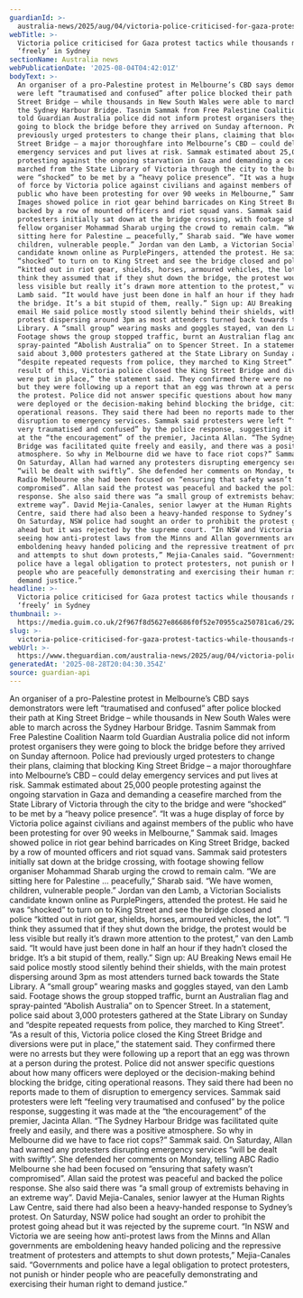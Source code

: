 ```yaml
---
guardianId: >-
  australia-news/2025/aug/04/victoria-police-criticised-for-gaza-protest-tactics-while-thousands-marched-freely-in-sydney-ntwnfb
webTitle: >-
  Victoria police criticised for Gaza protest tactics while thousands marched
  ‘freely’ in Sydney
sectionName: Australia news
webPublicationDate: '2025-08-04T04:42:01Z'
bodyText: >-
  An organiser of a pro-Palestine protest in Melbourne’s CBD says demonstrators
  were left “traumatised and confused” after police blocked their path at King
  Street Bridge – while thousands in New South Wales were able to march across
  the Sydney Harbour Bridge. Tasnim Sammak from Free Palestine Coalition Naarm
  told Guardian Australia police did not inform protest organisers they were
  going to block the bridge before they arrived on Sunday afternoon. Police had
  previously urged protesters to change their plans, claiming that blocking King
  Street Bridge – a major thoroughfare into Melbourne’s CBD – could delay
  emergency services and put lives at risk. Sammak estimated about 25,000 people
  protesting against the ongoing starvation in Gaza and demanding a ceasefire
  marched from the State Library of Victoria through the city to the bridge and
  were “shocked” to be met by a “heavy police presence”. “It was a huge display
  of force by Victoria police against civilians and against members of the
  public who have been protesting for over 90 weeks in Melbourne,” Sammak said.
  Images showed police in riot gear behind barricades on King Street Bridge,
  backed by a row of mounted officers and riot squad vans. Sammak said
  protesters initially sat down at the bridge crossing, with footage showing
  fellow organiser Mohammad Sharab urging the crowd to remain calm. “We are
  sitting here for Palestine … peacefully,” Sharab said. “We have women,
  children, vulnerable people.” Jordan van den Lamb, a Victorian Socialists
  candidate known online as PurplePingers, attended the protest. He said he was
  “shocked” to turn on to King Street and see the bridge closed and police
  “kitted out in riot gear, shields, horses, armoured vehicles, the lot”. “I
  think they assumed that if they shut down the bridge, the protest would be
  less visible but really it’s drawn more attention to the protest,” van den
  Lamb said. “It would have just been done in half an hour if they hadn’t closed
  the bridge. It’s a bit stupid of them, really.” Sign up: AU Breaking News
  email He said police mostly stood silently behind their shields, with the main
  protest dispersing around 3pm as most attenders turned back towards the State
  Library. A “small group” wearing masks and goggles stayed, van den Lamb said.
  Footage shows the group stopped traffic, burnt an Australian flag and
  spray-painted “Abolish Australia” on to Spencer Street. In a statement, police
  said about 3,000 protesters gathered at the State Library on Sunday and
  “despite repeated requests from police, they marched to King Street”. “As a
  result of this, Victoria police closed the King Street Bridge and diversions
  were put in place,” the statement said. They confirmed there were no arrests
  but they were following up a report that an egg was thrown at a person during
  the protest. Police did not answer specific questions about how many officers
  were deployed or the decision-making behind blocking the bridge, citing
  operational reasons. They said there had been no reports made to them of
  disruption to emergency services. Sammak said protesters were left “feeling
  very traumatised and confused” by the police response, suggesting it was made
  at the “the encouragement” of the premier, Jacinta Allan. “The Sydney Harbour
  Bridge was facilitated quite freely and easily, and there was a positive
  atmosphere. So why in Melbourne did we have to face riot cops?” Sammak said.
  On Saturday, Allan had warned any protesters disrupting emergency services
  “will be dealt with swiftly”. She defended her comments on Monday, telling ABC
  Radio Melbourne she had been focused on “ensuring that safety wasn’t
  compromised”. Allan said the protest was peaceful and backed the police
  response. She also said there was “a small group of extremists behaving in an
  extreme way”. David Mejia-Canales, senior lawyer at the Human Rights Law
  Centre, said there had also been a heavy-handed response to Sydney’s protest.
  On Saturday, NSW police had sought an order to prohibit the protest going
  ahead but it was rejected by the supreme court. “In NSW and Victoria we are
  seeing how anti-protest laws from the Minns and Allan governments are
  emboldening heavy handed policing and the repressive treatment of protesters
  and attempts to shut down protests,” Mejia-Canales said. “Governments and
  police have a legal obligation to protect protesters, not punish or hinder
  people who are peacefully demonstrating and exercising their human right to
  demand justice.”
headline: >-
  Victoria police criticised for Gaza protest tactics while thousands marched
  ‘freely’ in Sydney
thumbnail: >-
  https://media.guim.co.uk/2f967f8d5627e86686f0f52e70955ca250781ca6/292_0_4137_3311/500.jpg
slug: >-
  victoria-police-criticised-for-gaza-protest-tactics-while-thousands-marched-freely-in-sydney
webUrl: >-
  https://www.theguardian.com/australia-news/2025/aug/04/victoria-police-criticised-for-gaza-protest-tactics-while-thousands-marched-freely-in-sydney-ntwnfb
generatedAt: '2025-08-28T20:04:30.354Z'
source: guardian-api
---
```

An organiser of a pro-Palestine protest in Melbourne’s CBD says demonstrators were left “traumatised and confused” after police blocked their path at King Street Bridge – while thousands in New South Wales were able to march across the Sydney Harbour Bridge. Tasnim Sammak from Free Palestine Coalition Naarm told Guardian Australia police did not inform protest organisers they were going to block the bridge before they arrived on Sunday afternoon. Police had previously urged protesters to change their plans, claiming that blocking King Street Bridge – a major thoroughfare into Melbourne’s CBD – could delay emergency services and put lives at risk. Sammak estimated about 25,000 people protesting against the ongoing starvation in Gaza and demanding a ceasefire marched from the State Library of Victoria through the city to the bridge and were “shocked” to be met by a “heavy police presence”. “It was a huge display of force by Victoria police against civilians and against members of the public who have been protesting for over 90 weeks in Melbourne,” Sammak said. Images showed police in riot gear behind barricades on King Street Bridge, backed by a row of mounted officers and riot squad vans. Sammak said protesters initially sat down at the bridge crossing, with footage showing fellow organiser Mohammad Sharab urging the crowd to remain calm. “We are sitting here for Palestine … peacefully,” Sharab said. “We have women, children, vulnerable people.” Jordan van den Lamb, a Victorian Socialists candidate known online as PurplePingers, attended the protest. He said he was “shocked” to turn on to King Street and see the bridge closed and police “kitted out in riot gear, shields, horses, armoured vehicles, the lot”. “I think they assumed that if they shut down the bridge, the protest would be less visible but really it’s drawn more attention to the protest,” van den Lamb said. “It would have just been done in half an hour if they hadn’t closed the bridge. It’s a bit stupid of them, really.” Sign up: AU Breaking News email He said police mostly stood silently behind their shields, with the main protest dispersing around 3pm as most attenders turned back towards the State Library. A “small group” wearing masks and goggles stayed, van den Lamb said. Footage shows the group stopped traffic, burnt an Australian flag and spray-painted “Abolish Australia” on to Spencer Street. In a statement, police said about 3,000 protesters gathered at the State Library on Sunday and “despite repeated requests from police, they marched to King Street”. “As a result of this, Victoria police closed the King Street Bridge and diversions were put in place,” the statement said. They confirmed there were no arrests but they were following up a report that an egg was thrown at a person during the protest. Police did not answer specific questions about how many officers were deployed or the decision-making behind blocking the bridge, citing operational reasons. They said there had been no reports made to them of disruption to emergency services. Sammak said protesters were left “feeling very traumatised and confused” by the police response, suggesting it was made at the “the encouragement” of the premier, Jacinta Allan. “The Sydney Harbour Bridge was facilitated quite freely and easily, and there was a positive atmosphere. So why in Melbourne did we have to face riot cops?” Sammak said. On Saturday, Allan had warned any protesters disrupting emergency services “will be dealt with swiftly”. She defended her comments on Monday, telling ABC Radio Melbourne she had been focused on “ensuring that safety wasn’t compromised”. Allan said the protest was peaceful and backed the police response. She also said there was “a small group of extremists behaving in an extreme way”. David Mejia-Canales, senior lawyer at the Human Rights Law Centre, said there had also been a heavy-handed response to Sydney’s protest. On Saturday, NSW police had sought an order to prohibit the protest going ahead but it was rejected by the supreme court. “In NSW and Victoria we are seeing how anti-protest laws from the Minns and Allan governments are emboldening heavy handed policing and the repressive treatment of protesters and attempts to shut down protests,” Mejia-Canales said. “Governments and police have a legal obligation to protect protesters, not punish or hinder people who are peacefully demonstrating and exercising their human right to demand justice.”
